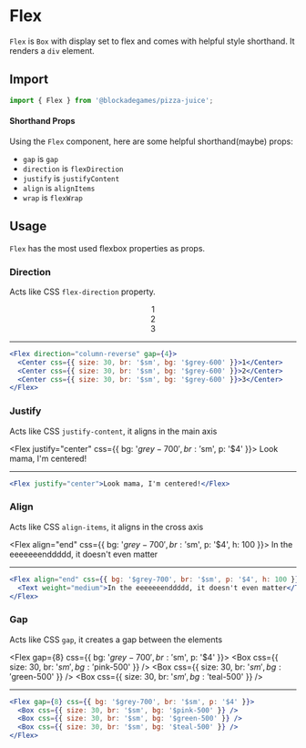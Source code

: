 
# Flex

`Flex` is `Box` with display set to flex and comes with helpful style shorthand. It renders a `div` element.

## Import

```jsx
import { Flex } from '@blockadegames/pizza-juice';
```

#### Shorthand Props

Using the `Flex` component, here are some helpful shorthand(maybe) props:

- `gap` is `gap`
- `direction` is `flexDirection`
- `justify` is `justifyContent`
- `align` is `alignItems`
- `wrap` is `flexWrap`

## Usage

`Flex` has the most used flexbox properties as props.

### Direction

Acts like CSS `flex-direction` property.

<Flex direction="column-reverse" gap={4}>
  <Center css={{ size: 30, br: '$sm', bg: '$grey-600' }}>1</Center>
  <Center css={{ size: 30, br: '$sm', bg: '$grey-600' }}>2</Center>
  <Center css={{ size: 30, br: '$sm', bg: '$grey-600' }}>3</Center>
</Flex>

---

```jsx
<Flex direction="column-reverse" gap={4}>
  <Center css={{ size: 30, br: '$sm', bg: '$grey-600' }}>1</Center>
  <Center css={{ size: 30, br: '$sm', bg: '$grey-600' }}>2</Center>
  <Center css={{ size: 30, br: '$sm', bg: '$grey-600' }}>3</Center>
</Flex>
```

### Justify

Acts like CSS `justify-content`, it aligns in the main axis

<Flex justify="center" css={{ bg: '$grey-700', br: '$sm', p: '$4' }}>
  <Text weight="medium">Look mama, I'm centered!</Text>
</Flex>

---

```jsx
<Flex justify="center">Look mama, I'm centered!</Flex>
```

### Align

Acts like CSS `align-items`, it aligns in the cross axis

<Flex align="end" css={{ bg: '$grey-700', br: '$sm', p: '$4', h: 100 }}>
  <Text weight="medium">In the eeeeeeenddddd, it doesn't even matter</Text>
</Flex>

---

```jsx
<Flex align="end" css={{ bg: '$grey-700', br: '$sm', p: '$4', h: 100 }}>
  <Text weight="medium">In the eeeeeeenddddd, it doesn't even matter</Text>
</Flex>
```

### Gap

Acts like CSS `gap`, it creates a gap between the elements

<Flex gap={8} css={{ bg: '$grey-700', br: '$sm', p: '$4' }}>
  <Box css={{ size: 30, br: '$sm', bg: '$pink-500' }} />
  <Box css={{ size: 30, br: '$sm', bg: '$green-500' }} />
  <Box css={{ size: 30, br: '$sm', bg: '$teal-500' }} />
</Flex>

---

```jsx
<Flex gap={8} css={{ bg: '$grey-700', br: '$sm', p: '$4' }}>
  <Box css={{ size: 30, br: '$sm', bg: '$pink-500' }} />
  <Box css={{ size: 30, br: '$sm', bg: '$green-500' }} />
  <Box css={{ size: 30, br: '$sm', bg: '$teal-500' }} />
</Flex>
```

